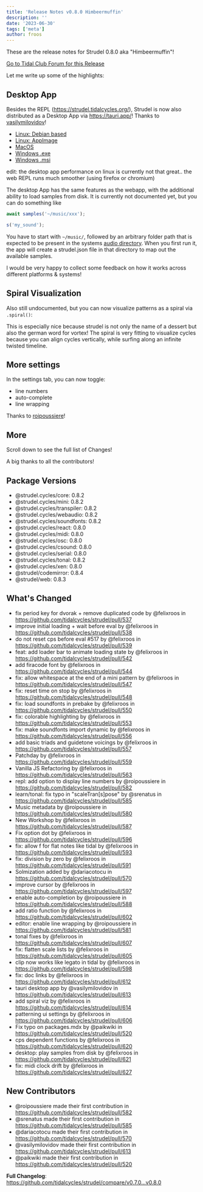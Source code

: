 ```yaml
---
title: 'Release Notes v0.8.0 Himbeermuffin'
description: ''
date: '2023-06-30'
tags: ['meta']
author: froos
---
```



These are the release notes for Strudel 0.8.0 aka "Himbeermuffin"!

[Go to Tidal Club Forum for this Release](https://club.tidalcycles.org/t/strudel-0-8-0-released/4769)

Let me write up some of the highlights:

## Desktop App

Besides the REPL (https://strudel.tidalcycles.org/), Strudel is now also distributed as a Desktop App via https://tauri.app/! Thanks to [vasilymilovidov](https://github.com/vasilymilovidov)!

- [Linux: Debian based](https://github.com/tidalcycles/strudel/releases/download/v0.8.0/strudel_0.1.0_amd64.deb)
- [Linux: AppImage](https://github.com/tidalcycles/strudel/releases/download/v0.8.0/strudel_0.1.0_amd64.AppImage)
- [MacOS](https://github.com/tidalcycles/strudel/releases/download/v0.8.0/Strudel_0.1.0_x64.dmg)
- [Windows .exe](https://github.com/tidalcycles/strudel/releases/download/v0.8.0/Strudel_0.1.0_x64-setup.exe)
- [Windows .msi](https://github.com/tidalcycles/strudel/releases/download/v0.8.0/Strudel_0.1.0_x64_en-US.msi)

edit: the desktop app performance on linux is currently not that great.. the web REPL runs much smoother (using firefox or chromium)

The desktop App has the same features as the webapp, with the additional ability to load samples from disk. It is currently not documented yet, but you can do something like

```js
await samples('~/music/xxx');

s('my_sound');
```

You have to start with `~/music/`, followed by an arbitrary folder path that is expected to be present in the systems [audio directory](https://tauri.app/v1/api/js/path/#audiodir).
When you first run it, the app will create a strudel.json file in that directory to map out the available samples.

I would be very happy to collect some feedback on how it works across different platforms & systems!

## Spiral Visualization

Also still undocumented, but you can now visualize patterns as a spiral via `.spiral()`:

<BlogVideo src="https://github.com/tidalcycles/strudel/assets/12023032/05bc2dba-b304-4298-9465-a1a6fafe5ded" />

This is especially nice because strudel is not only the name of a dessert but also the german word for vortex! The spiral is very fitting to visualize cycles because you can align cycles vertically, while surfing along an infinite twisted timeline.

## More settings

In the settings tab, you can now toggle:

- line numbers
- auto-complete
- line wrapping

Thanks to [roipoussiere](https://github.com/roipoussiere)!

## More

Scroll down to see the full list of Changes!

A big thanks to all the contributors!

## Package Versions

- @strudel.cycles/core: 0.8.2
- @strudel.cycles/mini: 0.8.2
- @strudel.cycles/transpiler: 0.8.2
- @strudel.cycles/webaudio: 0.8.2
- @strudel.cycles/soundfonts: 0.8.2
- @strudel.cycles/react: 0.8.0
- @strudel.cycles/midi: 0.8.0
- @strudel.cycles/osc: 0.8.0
- @strudel.cycles/csound: 0.8.0
- @strudel.cycles/serial: 0.8.0
- @strudel.cycles/tonal: 0.8.2
- @strudel.cycles/xen: 0.8.0
- @strudel/codemirror: 0.8.4
- @strudel/web: 0.8.3

## What's Changed

- fix period key for dvorak + remove duplicated code by @felixroos in https://github.com/tidalcycles/strudel/pull/537
- improve initial loading + wait before eval by @felixroos in https://github.com/tidalcycles/strudel/pull/538
- do not reset cps before eval #517 by @felixroos in https://github.com/tidalcycles/strudel/pull/539
- feat: add loader bar to animate loading state by @felixroos in https://github.com/tidalcycles/strudel/pull/542
- add firacode font by @felixroos in https://github.com/tidalcycles/strudel/pull/544
- fix: allow whitespace at the end of a mini pattern by @felixroos in https://github.com/tidalcycles/strudel/pull/547
- fix: reset time on stop by @felixroos in https://github.com/tidalcycles/strudel/pull/548
- fix: load soundfonts in prebake by @felixroos in https://github.com/tidalcycles/strudel/pull/550
- fix: colorable highlighting by @felixroos in https://github.com/tidalcycles/strudel/pull/553
- fix: make soundfonts import dynamic by @felixroos in https://github.com/tidalcycles/strudel/pull/556
- add basic triads and guidetone voicings by @felixroos in https://github.com/tidalcycles/strudel/pull/557
- Patchday by @felixroos in https://github.com/tidalcycles/strudel/pull/559
- Vanilla JS Refactoring by @felixroos in https://github.com/tidalcycles/strudel/pull/563
- repl: add option to display line numbers by @roipoussiere in https://github.com/tidalcycles/strudel/pull/582
- learn/tonal: fix typo in "scaleTran[s]pose" by @srenatus in https://github.com/tidalcycles/strudel/pull/585
- Music metadata by @roipoussiere in https://github.com/tidalcycles/strudel/pull/580
- New Workshop by @felixroos in https://github.com/tidalcycles/strudel/pull/587
- Fix option dot by @felixroos in https://github.com/tidalcycles/strudel/pull/596
- fix: allow f for flat notes like tidal by @felixroos in https://github.com/tidalcycles/strudel/pull/593
- fix: division by zero by @felixroos in https://github.com/tidalcycles/strudel/pull/591
- Solmization added by @dariacotocu in https://github.com/tidalcycles/strudel/pull/570
- improve cursor by @felixroos in https://github.com/tidalcycles/strudel/pull/597
- enable auto-completion by @roipoussiere in https://github.com/tidalcycles/strudel/pull/588
- add ratio function by @felixroos in https://github.com/tidalcycles/strudel/pull/602
- editor: enable line wrapping by @roipoussiere in https://github.com/tidalcycles/strudel/pull/581
- tonal fixes by @felixroos in https://github.com/tidalcycles/strudel/pull/607
- fix: flatten scale lists by @felixroos in https://github.com/tidalcycles/strudel/pull/605
- clip now works like legato in tidal by @felixroos in https://github.com/tidalcycles/strudel/pull/598
- fix: doc links by @felixroos in https://github.com/tidalcycles/strudel/pull/612
- tauri desktop app by @vasilymilovidov in https://github.com/tidalcycles/strudel/pull/613
- add spiral viz by @felixroos in https://github.com/tidalcycles/strudel/pull/614
- patterning ui settings by @felixroos in https://github.com/tidalcycles/strudel/pull/606
- Fix typo on packages.mdx by @paikwiki in https://github.com/tidalcycles/strudel/pull/520
- cps dependent functions by @felixroos in https://github.com/tidalcycles/strudel/pull/620
- desktop: play samples from disk by @felixroos in https://github.com/tidalcycles/strudel/pull/621
- fix: midi clock drift by @felixroos in https://github.com/tidalcycles/strudel/pull/627

## New Contributors

- @roipoussiere made their first contribution in https://github.com/tidalcycles/strudel/pull/582
- @srenatus made their first contribution in https://github.com/tidalcycles/strudel/pull/585
- @dariacotocu made their first contribution in https://github.com/tidalcycles/strudel/pull/570
- @vasilymilovidov made their first contribution in https://github.com/tidalcycles/strudel/pull/613
- @paikwiki made their first contribution in https://github.com/tidalcycles/strudel/pull/520

**Full Changelog**: https://github.com/tidalcycles/strudel/compare/v0.7.0...v0.8.0
